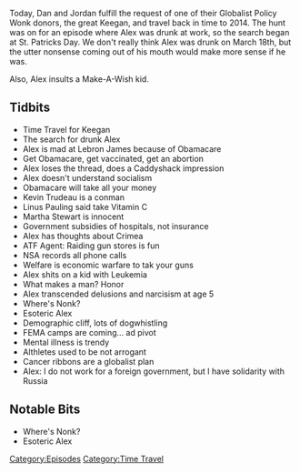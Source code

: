 {{Episode
    | title           = March 18, 2014
    | caption         = [https://knowledgefight.libsyn.com/knowledge-fight-march-18-2014 Listen to this episode on Libsyn]
    | episodeNumber   = 105
    | length          = 01:55:25
    | airDate         = November 22, 2017
    | coverageDate    = March 18, 2014
    | episodeType     = [[:Category:Time Travel|Time Travel]]
    | appearance      = [[Lebron James]], [[Kevin Trudeau]], [[Linus Pauling]], [[Martha Stewart]]
    | previousEpisode = [[104: November 20, 2017]]
    | nextEpisode     = [[106: Drunk Special Report]]
}}

{{Stub}}

Today, Dan and Jordan fulfill the request of one of their Globalist Policy Wonk donors, the great Keegan, and travel back in time to 2014. The hunt was on for an episode where Alex was drunk at work, so the search began at St. Patricks Day. We don't really think Alex was drunk on March 18th, but the utter nonsense coming out of his mouth would make more sense if he was.

Also, Alex insults a Make-A-Wish kid.

==Tidbits==

*Time Travel for Keegan
*The search for drunk Alex
*Alex is mad at Lebron James because of Obamacare
*Get Obamacare, get vaccinated, get an abortion
*Alex loses the thread, does a Caddyshack impression
*Alex doesn't understand socialism
*Obamacare will take all your money
*Kevin Trudeau is a conman
*Linus Pauling said take Vitamin C
*Martha Stewart is innocent
*Government subsidies of hospitals, not insurance
*Alex has thoughts about Crimea
*ATF Agent: Raiding gun stores is fun
*NSA records all phone calls
*Welfare is economic warfare to tak your guns
*Alex shits on a kid with Leukemia
*What makes a man? Honor
*Alex transcended delusions and narcisism at age 5
*Where's Nonk?
*Esoteric Alex
*Demographic cliff, lots of dogwhistling
*FEMA camps are coming... ad pivot
*Mental illness is trendy
*Althletes used to be not arrogant
*Cancer ribbons are a globalist plan
*Alex: I do not work for a foreign government, but I have solidarity with Russia

==Notable Bits==

*Where's Nonk?
*Esoteric Alex

[[Category:Episodes]]
[[Category:Time Travel]]
